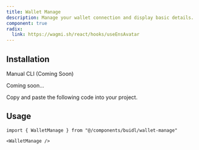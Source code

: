 ```yaml
---
title: Wallet Manage
description: Manage your wallet connection and display basic details.
component: true
radix:
  link: https://wagmi.sh/react/hooks/useEnsAvatar
---
```


<ComponentPreview
  name="wallet-manage-demo"
  className="[&_.preview>[data-orientation=vertical]]:sm:max-w-[70%]"
/>

## Installation

<Tabs defaultValue="manual">

<TabsList>
  <TabsTrigger value="manual">Manual</TabsTrigger>
  <TabsTrigger disabled={true} value="cli">
    CLI (Coming Soon)
  </TabsTrigger>
</TabsList>

<TabsContent value="cli">

<Steps>

<Step>Coming soon...</Step>

</Steps>

</TabsContent>

<TabsContent value="manual">

<Steps>

<Step>Copy and paste the following code into your project.</Step>

<ComponentSource name="wallet-manage" />

</Steps>

</TabsContent>

</Tabs>

## Usage

```tsx
import { WalletManage } from "@/components/buidl/wallet-manage"
```

```tsx
<WalletManage />
```
